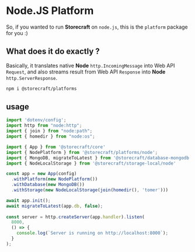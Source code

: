 # Node.JS Platform

So, if you wanted to run **Storecraft** on `node.js`, this is the `platform`
package for you :)

## What does it do exactly ?

Basically, it translates native **Node** `http.IncomingMessage` into Web API `Request`,
and also streams result from Web API `Response` into **Node** `http.ServerResponse`.

```bash
npm i @storecraft/platforms
```

## usage

```js
import 'dotenv/config';
import http from "node:http";
import { join } from "node:path";
import { homedir } from "node:os";

import { App } from '@storecraft/core'
import { NodePlatform } from '@storecraft/platforms/node';
import { MongoDB, migrateToLatest } from '@storecraft/database-mongodb'
import { NodeLocalStorage } from '@storecraft/storage-local/node'

const app = new App(config)
  .withPlatform(new NodePlatform())
  .withDatabase(new MongoDB())
  .withStorage(new NodeLocalStorage(join(homedir(), 'tomer')))

await app.init();
await migrateToLatest(app.db, false);
 
const server = http.createServer(app.handler).listen(
  8000,
  () => {
    console.log(`Server is running on http://localhost:8000`);
  }
); 

```
